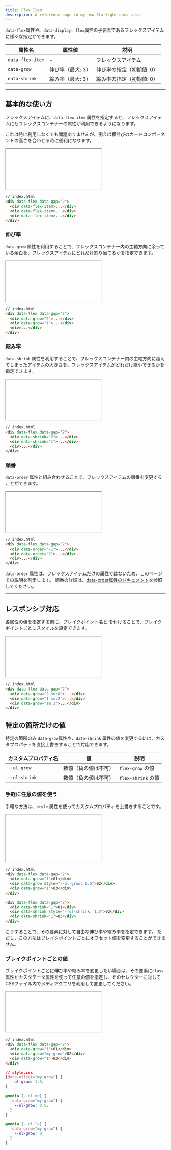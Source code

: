 ```yaml
---
title: Flex Item
description: A reference page in my new Starlight docs site.
---
```


`data-flex`属性や、`data-display: flex`属性の子要素であるフレックスアイテムに様々な指定ができます。



| 属性名    | 属性値                    | 説明 |
| --------- | ------------------------- | ---- |
| `data-flex-item` | - | フレックスアイテム |
| `data-grow` | 伸び率（最大: 3） | 伸び率の指定（初期値: 0） |
| `data-shrink` | 縮み率（最大: 3） | 縮み率の指定（初期値: 0） |

---

## 基本的な使い方

フレックスアイテムに、`data-flex-item` 属性を指定すると、フレックスアイテムにもフレックスコンテナーの属性が利用できるようになります。

これは特に利用しなくても問題ありませんが、例えば横並びのカードコンポーネントの高さを合わせる時に便利になります。


<iframe src="/olayout-docs/demo/flex-item/demo-1.html" style="min-height: 8rem; height: 8rem"></iframe>


```html "data-flex-item"
// index.html
<div data-flex data-gap="2">
  <div data-flex-item>...</div>
  <div data-flex-item>...</div>
  <div data-flex-item>...</div>
</div>
```


### 伸び率

`data-grow` 属性を利用することで、フレックスコンテナー内の主軸方向に余っている余白を、フレックスアイテムにどれだけ割り当てるかを指定できます。


<iframe src="/olayout-docs/demo/flex-item/demo-grow-1.html" style="min-height: 8rem; height: 8rem"></iframe>


```html "data-grow="2"" "data-grow="1""
// index.html
<div data-flex data-gap="2">
  <div data-grow="2">...</div>
  <div data-grow="1">...</div>
  <div>...</div>
</div>
```

### 縮み率

`data-shrink` 属性を利用することで、フレックスコンテナー内の主軸方向に超えてしまったアイテムの大きさを、フレックスアイテムがどれだけ縮小できるかを指定できます。

<iframe src="/olayout-docs/demo/flex-item/demo-shrink-1.html" style="min-height: 8rem; height: 8rem"></iframe>


```html "data-shrink="2"" "data-shrink="1""
// index.html
<div data-flex data-gap="2">
  <div data-shrink="2">...</div>
  <div data-shrink="1">...</div>
  <div>...</div>
</div>
```

### 順番

`data-order` 属性と組み合わせることで、フレックスアイテムの順番を変更することができます。

<iframe src="/olayout-docs/demo/flex-item/demo-order-1.html" style="min-height: 8rem; height: 8rem"></iframe>


```html "data-order="-1"" "data-order="2""
// index.html
<div data-flex data-gap="2">
  <div data-order="-1">...</div>
  <div data-order="2">...</div>
  <div>...</div>
</div>
```

`data-order` 属性は、フレックスアイテムだけの属性ではないため、このページでの説明を割愛します。
順番の詳細は、[data-order属性のドキュメント](/olayout-docs/layout/order/)を参照してください。


---

## レスポンシブ対応

各属性の値を指定する前に、ブレイクポイント名と:を付けることで、ブレイクポイントごとにスタイルを設定できます。


<iframe src="/olayout-docs/demo/flex-item/demo-breakpoint-flex-1.html" style="min-height: 8rem; height: 8rem"></iframe>


```html "sm:0" "sm:1" "sm:2"
// index.html
<div data-flex data-gap="2">
  <div data-grow="2 sm:0">...</div>
  <div data-grow="1 sm:2">...</div>
  <div data-grow="sm:1">...</div>
</div>
```


## 特定の箇所だけの値

特定の箇所のみ `data-grow`属性や、`data-shrink` 属性の値を変更するには、カスタプロパティを直接上書きすることで対応できます。

| カスタムプロパティ名 | 値  | 説明 |
| -------------------- | --- | ---- |
| `--ol-grow` |  数値（負の値は不可）  |   `flex-grow` の値   |
| `--ol-shrink` |   数値（負の値は不可）  |   `flex-shrink` の値   |


### 手軽に任意の値を使う

手軽な方法は、`style` 属性を使ってカスタムプロパティを上書きすることです。

<iframe src="/olayout-docs/demo/flex-item/demo-custom-flex-1.html"></iframe>


```html "style="--ol-grow: 0.5"" "style="--ol-shrink: 1.5""
// index.html
<div data-flex data-gap="2">
  <div data-grow="1">01</div>
  <div data-grow style="--ol-grow: 0.5">02</div>
  <div data-grow="1">03</div>
</div>

<div data-flex data-gap="2">
  <div data-shrink="1">01</div>
  <div data-shrink style="--ol-shrink: 1.5">02</div>
  <div data-shrink="1">03</div>
</div>
```

こうすることで、その要素に対して自由な伸び率や縮み率を指定できます。
ただし、この方法はブレイクポイントごとにオフセット値を変更することができません。

### ブレイクポイントごとの値

ブレイクポイントごとに伸び率や縮み率を変更したい場合は、その要素に`class`属性かカスタデータ属性を使って任意の値を指定し、そのセレクターに対してCSSファイル内でメディアクエリを利用して変更してください。


<iframe src="/olayout-docs/demo/flex-item/demo-custom-flex-2.html" style="min-height: 8rem; height: 8rem"></iframe>



```html "my-grow"
// index.html
<div data-flex data-gap="2">
  <div data-grow="1">01</div>
  <div data-grow="my-grow">02</div>
  <div data-grow="1">03</div>
</div>
```


```css
// style.css
[data-offset="my-grow"] {
  --ol-grow: 1.5;
}

@media (--ol-md) {
  [data-grow="my-grow"] {
    --ol-grow: 0.5;
  }
}

@media (--ol-lg) {
  [data-grow="my-grow"] {
    --ol-grow: 0;
  }
}
```
